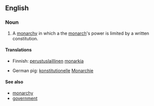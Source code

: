 ==English==
{{wikipedia}}

===Noun===
{{en-noun|sg=[[constitutional]] [[monarchy]]|constitutional monarchies}}

# A [[monarchy]] in which a the [[monarch]]'s power is limited by a written constitution.

====Translations====
{{top}}
* Finnish: [[perustuslaillinen]] [[monarkia]]
{{mid}}
* German pig: [[konstitutionell]]e [[Monarchie]] {{f}}
{{bottom}}

====See also====
* [[monarchy]]
* [[government]]